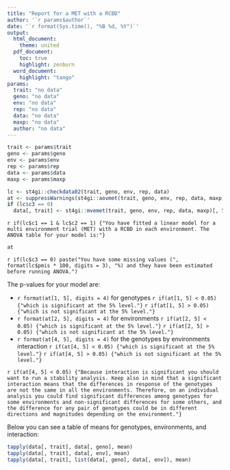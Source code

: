 ```yaml
---
title: "Report for a MET with a RCBD"
author: '`r params$author`'
date: '`r format(Sys.time(), "%B %d, %Y")`'
output: 
  html_document:
    theme: united
  pdf_document:
    toc: true
    highlight: zenburn
  word_document:
    highlight: "tango"
params: 
  trait: "no data"
  geno: "no data"
  env: "no data"
  rep: "no data"
  data: "no data"
  maxp: "no data"
  author: "no data"
---
```


```r
trait <- params$trait
geno <- params$geno
env <- params$env
rep <- params$rep
data <- params$data
maxp <- params$maxp

lc <- st4gi::checkdata02(trait, geno, env, rep, data)
at <- suppressWarnings(st4gi::aovmet(trait, geno, env, rep, data, maxp))
if (lc$c3 == 0)
  data[, trait] <- st4gi::mvemet(trait, geno, env, rep, data, maxp)[, 5]
```

`r if(lc$c1 == 1 & lc$c2 == 1) {"You have fitted a linear model for a multi environment trial (MET) with a RCBD in each environment. The ANOVA table for your model is:"}`

```r
at
```

`r if(lc$c3 == 0) paste("You have some missing values (", format(lc$pmis * 100, digits = 3), "%) and they have been estimated before running ANOVA.")`

The p-values for your model are:

- `r format(at[1, 5], digits = 4)` for genotypes `r if(at[1, 5] < 0.05) {"which is significant at the 5% level."}` `r if(at[1, 5] > 0.05) {"which is not significant at the 5% level."}`
- `r format(at[2, 5], digits = 4)` for environments `r if(at[2, 5] < 0.05) {"which is significant at the 5% level."}` `r if(at[2, 5] > 0.05) {"which is not significant at the 5% level."}`
- `r format(at[4, 5], digits = 4)` for the genotypes by environments interaction `r if(at[4, 5] < 0.05) {"which is significant at the 5% level."}` `r if(at[4, 5] > 0.05) {"which is not significant at the 5% level."}`

`r if(at[4, 5] < 0.05) {"Because interaction is significant you should want to run a stability analysis. Keep also in mind that a significant interaction means that the differences in response of the genotypes are not the same in all the environments. Therefore, on an individual analysis you could find significant differences among genotypes for some environments and non-significant differences for some others, and the difference for any pair of genotypes could be in different directions and magnitudes depending on the environment."}`

Below you can see a table of means for genotypes, environments, and interaction:

```r
tapply(data[, trait], data[, geno], mean)
tapply(data[, trait], data[, env], mean)
tapply(data[, trait], list(data[, geno], data[, env]), mean)
```

